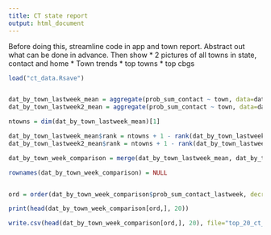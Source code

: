 ```yaml
---
title: CT state report
output: html_document
---
```


Before doing this, streamline code in app and town report. Abstract out what can be done in advance. Then show
* 2 pictures of all towns in state, contact and home
* Town trends
* top towns
* top cbgs

```r

load("ct_data.Rsave")


dat_by_town_lastweek_mean = aggregate(prob_sum_contact ~ town, data=dat_by_town_lastweek, mean)
dat_by_town_lastweek2_mean = aggregate(prob_sum_contact ~ town, data=dat_by_town_lastweek2, mean)

ntowns = dim(dat_by_town_lastweek_mean)[1]

dat_by_town_lastweek_mean$rank = ntowns + 1 - rank(dat_by_town_lastweek_mean$prob_sum_contact)
dat_by_town_lastweek2_mean$rank = ntowns + 1 - rank(dat_by_town_lastweek2_mean$prob_sum_contact)

dat_by_town_week_comparison = merge(dat_by_town_lastweek_mean, dat_by_town_lastweek2_mean, by="town", suffixes=c("_lastweek", "_lastweek2"))

rownames(dat_by_town_week_comparison) = NULL


ord = order(dat_by_town_week_comparison$prob_sum_contact_lastweek, decreasing=TRUE)

print(head(dat_by_town_week_comparison[ord,], 20))

write.csv(head(dat_by_town_week_comparison[ord,], 20), file="top_20_ct_towns.csv")

```



